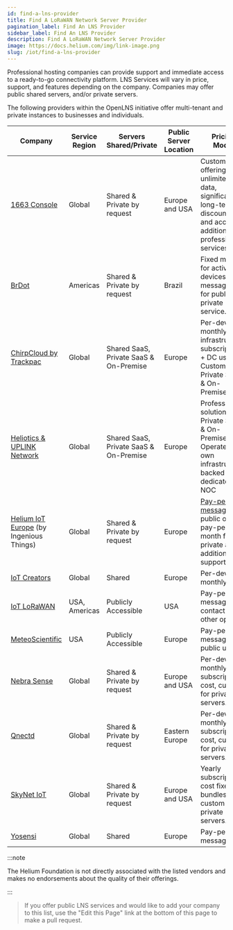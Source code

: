 ```yaml
---
id: find-a-lns-provider
title: Find A LoRaWAN Network Server Provider
pagination_label: Find An LNS Provider
sidebar_label: Find An LNS Provider
description: Find A LoRaWAN Network Server Provider
image: https://docs.helium.com/img/link-image.png
slug: /iot/find-a-lns-provider
---
```



Professional hosting companies can provide support and immediate access to a ready-to-go
connectivity platform. LNS Services will vary in price, support, and features depending on the
company. Companies may offer public shared servers, and/or private servers.

The following providers within the OpenLNS initiative offer multi-tenant and private instances to
businesses and individuals.

| Company                                                    | Service Region | Servers Shared/Private                 | Public Server Location | Pricing Model                                                                                                          |
| ---------------------------------------------------------- | -------------- | -------------------------------------- | ---------------------- | ---------------------------------------------------------------------------------------------------------------------- |
| [1663 Console][1663-console]                               | Global         | Shared & Private by request            | Europe and USA         | Custom plans offering unlimited data, significant long-term discounts, and access to additional professional services. |
| [BrDot][brdot]                                             | Americas       | Shared & Private by request            | Brazil                 | Fixed monthly for active devices plus message plan for public & private service.                                       |
| [ChirpCloud by Trackpac][chirpcloud]                       | Global         | Shared SaaS, Private SaaS & On-Premise | Europe                 | Per-device monthly infrastructure subscription + DC usage. Custom for Private SaaS & On-Premise.                       |
| [Heliotics & UPLINK Network][heliotics]                    | Global         | Shared SaaS, Private SaaS & On-Premise | Europe                 | Professional solutions for Private SaaS & On-Premise. Operated on own infrastructure, backed by a dedicated NOC        |
| [Helium IoT Europe][ingeniousthings] (by Ingenious Things) | Global         | Shared & Private by request            | Europe                 | [Pay-per-message][hnt-iot-pricing] for public or pay-per-month for private and additional support.                     |
| [IoT Creators][iot-creators]                               | Global         | Shared                                 | Europe                 | Per-device monthly                                                                                                     |
| [IoT LoRaWAN][iot-lorawan]                                 | USA, Americas  | Publicly Accessible                    | USA                    | Pay-per-message or contact us for other options.                                                                       |
| [MeteoScientific][meteoscientific]                         | USA            | Publicly Accessible                    | Europe                 | Pay-per-message for public use.                                                                                        |
| [Nebra Sense][nebra]                                       | Global         | Shared & Private by request            | Europe and USA         | Per-device monthly subscription cost, custom for private servers.                                                      |
| [Qnectd][qnectd]                                           | Global         | Shared & Private by request            | Eastern Europe         | Per-device monthly subscription cost, custom for private servers.                                                      |
| [SkyNet IoT][skynetiot]                                    | Global         | Shared & Private by request            | Europe and USA         | Yearly subscription cost fixed bundles, custom for private servers.                                                    |
| [Yosensi][yosensi]                                         | Global         | Shared                                 | Europe                 | Pay-per-message                                                                                                        |

:::note

The Helium Foundation is not directly associated with the listed vendors and makes no endorsements
about the quality of their offerings.

:::

> If you offer public LNS services and would like to add your company to this list, use the "Edit
> this Page" link at the bottom of this page to make a pull request.

[brdot]: https://brdot.com.br/
[hnt-iot-pricing]: https://www.helium-iot.eu/use-helium-with-helium-iot-europe/
[ingeniousthings]: https://www.helium-iot.eu/
[iot-creators]: https://iotcreators.com/helium/
[qnectd]: https://qnectd.com/
[meteoscientific]: https://console.meteoscientific.com/front/
[nebra]: https://nebra.com/
[chirpcloud]: https://chirpcloud.co.uk/
[yosensi]: https://yosensi.io/management_platform/
[skynetiot]: https://www.skynetiot.io/
[iot-lorawan]: https://www.iot-lorawan.com/
[1663-console]: https://1663.io/
[heliotics]: https://heliotics.com/
